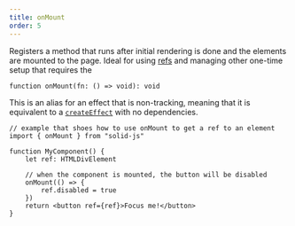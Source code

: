 ```yaml
---
title: onMount
order: 5
---
```


Registers a method that runs after initial rendering is done and the elements are mounted to the page.
Ideal for using [refs](/reference/ref) and managing other one-time setup that requires the

```tsx
function onMount(fn: () => void): void
```

This is an alias for an effect that is non-tracking, meaning that it is equivalent to a [`createEffect`](/reference/createEffect) with no dependencies.

```tsx
// example that shoes how to use onMount to get a ref to an element
import { onMount } from "solid-js"

function MyComponent() {
	let ref: HTMLDivElement

	// when the component is mounted, the button will be disabled
	onMount(() => {
		ref.disabled = true
	})
	return <button ref={ref}>Focus me!</button>
}
```
